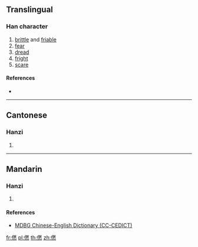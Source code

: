 {{character info/new}}
==Translingual==

===Han character===
{{Han char|rn=9|rad=人|as=12|sn=14|four=|canj=OBKF|ids=⿰亻然}}

# [[brittle]] and [[friable]]
# [[fear]]
# [[dread]]
# [[fright]]
# [[scare]]

====References====
* {{Han ref|kx=0116.240|hdz=10220.130|uh=3484|ud=13444}}

----

==Cantonese==

===Hanzi===
{{yue-hanzi|jyut=[[ngam4]], [[zim5]]|y=ngam4, jim5}}

# {{defn|lang=yue|sort=人12}}

----

==Mandarin==

===Hanzi===
{{cmn-hanzi|pin=[[rǎn]] ([[ran3]]), [[nàng]] ([[nang4]]), [[nèn]] ([[nen4]])|wg=jan<sup>3</sup>, nang<sup>4</sup>, nen<sup>4</sup>}}

# {{defn|lang=cmn|sort=人12}}

====References====
* [http://www.mdbg.net/chindict/chindict.php?page=worddict&wdrst=1&wdqb=%E3%92%84 MDBG Chinese-English Dictionary (CC-CEDICT)]

[[fr:㒄]]
[[pl:㒄]]
[[th:㒄]]
[[zh:㒄]]
